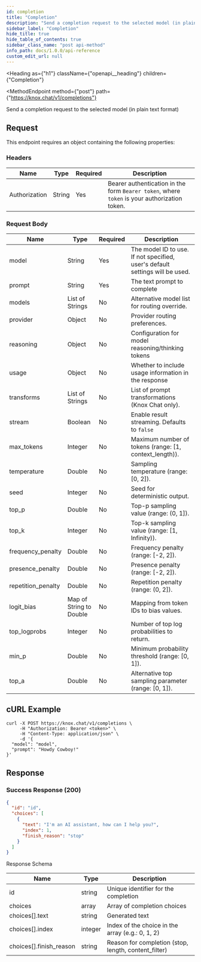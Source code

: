 ```yaml
---
id: completion
title: "Completion"
description: "Send a completion request to the selected model (in plain text format)"
sidebar_label: "Completion"
hide_title: true
hide_table_of_contents: true
sidebar_class_name: "post api-method"
info_path: docs/1.0.0/api-reference
custom_edit_url: null
---
```



<Heading
  as={"h1"}
  className={"openapi__heading"}
  children={"Completion"}
>
</Heading>

<MethodEndpoint
  method={"post"}
  path={"https://knox.chat/v1/completions"}
>
</MethodEndpoint>

Send a completion request to the selected model (in plain text format)

## Request

This endpoint requires an object containing the following properties:

### Headers

| Name | Type | Required | Description |
| ---- | ---- | -------- | ----------- |
| Authorization | String | Yes | Bearer authentication in the form `Bearer token`, where `token` is your authorization token. |

### Request Body

| Name | Type | Required | Description |
| ---- | ---- | -------- | ----------- |
| model | String | Yes | The model ID to use. If not specified, user's default settings will be used. |
| prompt | String | Yes | The text prompt to complete |
| models | List of Strings | No | Alternative model list for routing override. |
| provider | Object | No | Provider routing preferences. |
| reasoning | Object | No | Configuration for model reasoning/thinking tokens |
| usage | Object | No | Whether to include usage information in the response |
| transforms | List of Strings | No | List of prompt transformations (Knox Chat only). |
| stream | Boolean | No | Enable result streaming. Defaults to `false` |
| max_tokens | Integer | No | Maximum number of tokens (range: [1, context_length)). |
| temperature | Double | No | Sampling temperature (range: [0, 2]). |
| seed | Integer | No | Seed for deterministic output. |
| top_p | Double | No | Top-p sampling value (range: (0, 1]). |
| top_k | Integer | No | Top-k sampling value (range: [1, Infinity)). |
| frequency_penalty | Double | No | Frequency penalty (range: [-2, 2]). |
| presence_penalty | Double | No | Presence penalty (range: [-2, 2]). |
| repetition_penalty | Double | No | Repetition penalty (range: (0, 2]). |
| logit_bias | Map of String to Double | No | Mapping from token IDs to bias values. |
| top_logprobs | Integer | No | Number of top log probabilities to return. |
| min_p | Double | No | Minimum probability threshold (range: [0, 1]). |
| top_a | Double | No | Alternative top sampling parameter (range: [0, 1]). |

## cURL Example

```shell
curl -X POST https://knox.chat/v1/completions \
     -H "Authorization: Bearer <token>" \
     -H "Content-Type: application/json" \
     -d '{
  "model": "model",
  "prompt": "Howdy Cowboy!"
}'
```

## Response

### Success Response (200)

```json
{
  "id": "id",
  "choices": [
    {
      "text": "I'm an AI assistant, how can I help you?",
      "index": 1,
      "finish_reason": "stop"
    }
  ]
}
```

Response Schema

| Name | Type | Description |
| ---- | ---- | ----------- |
| id | string | Unique identifier for the completion |
| choices | array | Array of completion choices |
| choices[].text | string | Generated text |
| choices[].index | integer | Index of the choice in the array (e.g.: 0, 1, 2) |
| choices[].finish_reason | string | Reason for completion (stop, length, content_filter) |
